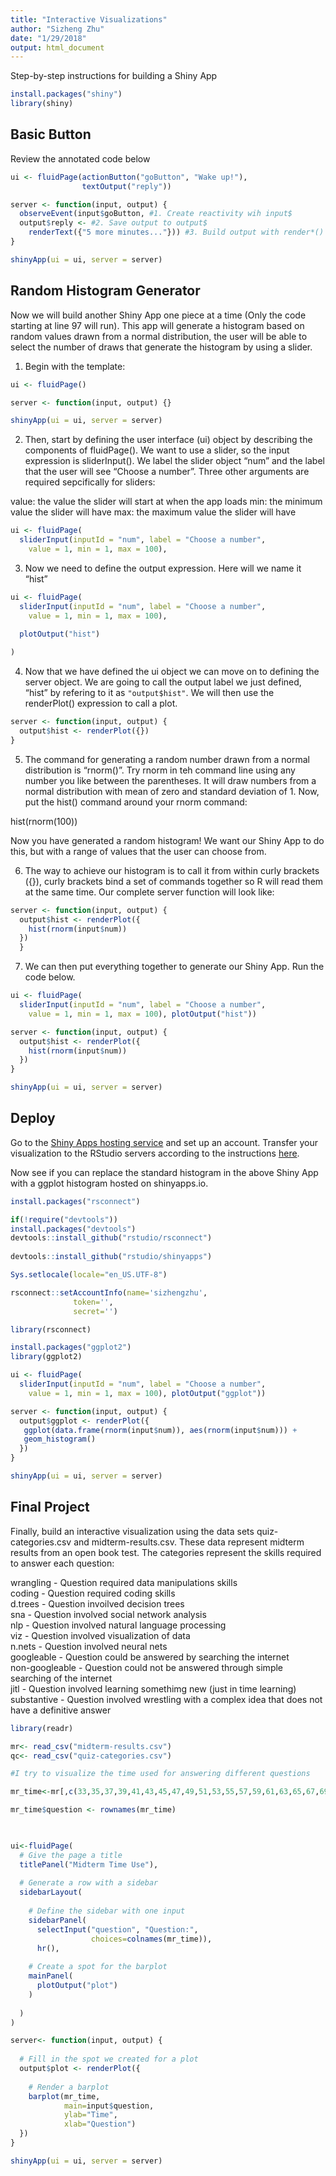 ```yaml
---
title: "Interactive Visualizations"
author: "Sizheng Zhu"
date: "1/29/2018"
output: html_document
---
```


Step-by-step instructions for building a Shiny App

```r
install.packages("shiny")
library(shiny)
```

## Basic Button

Review the annotated code below

```r
ui <- fluidPage(actionButton("goButton", "Wake up!"),
                textOutput("reply"))

server <- function(input, output) {
  observeEvent(input$goButton, #1. Create reactivity wih input$
  output$reply <- #2. Save output to output$
    renderText({"5 more minutes..."})) #3. Build output with render*()
}

shinyApp(ui = ui, server = server)
```

## Random Histogram Generator

Now we will build another Shiny App one piece at a time (Only the code starting at line 97 will run). This app will generate a histogram based on random values drawn from a normal distribution, the user will be able to select the number of draws that generate the histogram by using a slider.

1. Begin with the template:

```r
ui <- fluidPage()

server <- function(input, output) {}

shinyApp(ui = ui, server = server)
```

2. Then, start by defining the user interface (ui) object by describing the components of fluidPage(). We want to use a slider, so the input expression is sliderInput(). We label the slider object "num" and the label that the user will see "Choose a number". Three other arguments are required sepcifically for sliders: 

value: the value the slider will start at when the app loads
min: the minimum value the slider will have
max: the maximum value the slider will have

```r
ui <- fluidPage(
  sliderInput(inputId = "num", label = "Choose a number", 
    value = 1, min = 1, max = 100),

```

3. Now we need to define the output expression. Here will we name it "hist"

```r
ui <- fluidPage(
  sliderInput(inputId = "num", label = "Choose a number", 
    value = 1, min = 1, max = 100),
  
  plotOutput("hist")

)
```

4. Now that we have defined the ui object we can move on to defining the server object. We are going to call the output label we just defined, "hist" by refering to it as ``"output$hist"``. We will then use the renderPlot() expression to call a plot.

```r
server <- function(input, output) {
  output$hist <- renderPlot({})
}
```

5. The command for generating a random number drawn from a normal distribution is "rnorm()". Try rnorm in teh command line using any number you like between the parentheses. It will draw numbers from a normal distribution with mean of zero and standard deviation of 1. Now, put the hist() command around your rnorm command: 

hist(rnorm(100))

Now you have generated a random histogram! We want our Shiny App to do this, but with a range of values that the user can choose from.

6. The way to achieve our histogram is to call it from within curly brackets ({}), curly brackets bind a set of commands together so R will read them at the same time. Our complete server function will look like:

```r
server <- function(input, output) {
  output$hist <- renderPlot({
    hist(rnorm(input$num))
  })
  }
```

7. We can then put everything together to generate our Shiny App. Run the code below.

```r
ui <- fluidPage(
  sliderInput(inputId = "num", label = "Choose a number", 
    value = 1, min = 1, max = 100), plotOutput("hist"))

server <- function(input, output) {
  output$hist <- renderPlot({
    hist(rnorm(input$num))
  })
}

shinyApp(ui = ui, server = server)

```

## Deploy

Go to the [Shiny Apps hosting service](http://www.shinyapps.io/) and set up an account. Transfer your visualization to the RStudio servers according to the instructions [here](http://docs.rstudio.com/shinyapps.io/).

Now see if you can replace the standard histogram in the above Shiny App with a ggplot histogram hosted on shinyapps.io.
```r
install.packages("rsconnect")

if(!require("devtools"))
install.packages("devtools")
devtools::install_github("rstudio/rsconnect")
 
devtools::install_github("rstudio/shinyapps")

Sys.setlocale(locale="en_US.UTF-8")

rsconnect::setAccountInfo(name='sizhengzhu',
			  token='',
			  secret='')

library(rsconnect)

install.packages("ggplot2")
library(ggplot2)

ui <- fluidPage(
  sliderInput(inputId = "num", label = "Choose a number", 
    value = 1, min = 1, max = 100), plotOutput("ggplot"))

server <- function(input, output) {
  output$ggplot <- renderPlot({
   ggplot(data.frame(rnorm(input$num)), aes(rnorm(input$num))) + 
   geom_histogram()
  })
}

shinyApp(ui = ui, server = server)

```

## Final Project

Finally, build an interactive visualization using the data sets quiz-categories.csv and midterm-results.csv. These data represent midterm results from an open book test. The categories represent the skills required to answer each question:

wrangling - Question required data manipulations skills  
coding - Question required coding skills  
d.trees - Question invoilved decision trees  
sna - Question involved social network analysis  
nlp - Question involved natural language processing  
viz - Question involved visualization of data  
n.nets - Question involved neural nets  
googleable - Question could be answered by searching the internet  
non-googleable - Question could not be answered through simple searching of the internet  
jitl - Question involved learning somethimg new (just in time learning)  
substantive - Question involved wrestling with a complex idea that does not have a definitive answer

```r
library(readr)

mr<- read_csv("midterm-results.csv")
qc<- read_csv("quiz-categories.csv")

#I try to visualize the time used for answering different questions

mr_time<-mr[,c(33,35,37,39,41,43,45,47,49,51,53,55,57,59,61,63,65,67,69,71,73,75,77,79,81,83,85,87 ) ]

mr_time$question <- rownames(mr_time)
  


ui<-fluidPage(    
  # Give the page a title
  titlePanel("Midterm Time Use"),
  
  # Generate a row with a sidebar
  sidebarLayout(      
    
    # Define the sidebar with one input
    sidebarPanel(
      selectInput("question", "Question:", 
                  choices=colnames(mr_time)),
      hr(),
    
    # Create a spot for the barplot
    mainPanel(
      plotOutput("plot")  
    )
    
  )
)

server<- function(input, output) {
  
  # Fill in the spot we created for a plot
  output$plot <- renderPlot({
    
    # Render a barplot
    barplot(mr_time, 
            main=input$question,
            ylab="Time",
            xlab="Question")
  })
}

shinyApp(ui = ui, server = server)


```
